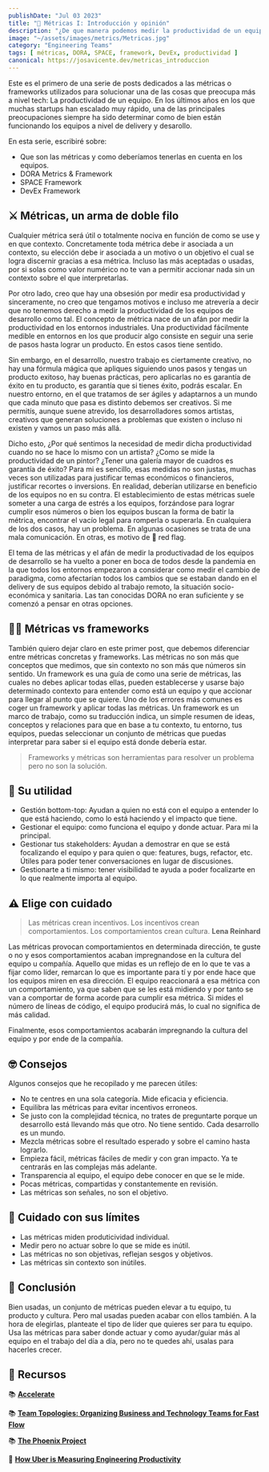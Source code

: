 ```yaml
---
publishDate: "Jul 03 2023"
title: "📐 Métricas I: Introducción y opinión"
description: "¿De que manera podemos medir la productividad de un equipo de desarrollo? Por otro lado, ¿deberíamos hacerlo y para que?."
image: "~/assets/images/metrics/Metricas.jpg"
category: "Engineering Teams"
tags: [ métricas, DORA, SPACE, framework, DevEx, productividad ]
canonical: https://josavicente.dev/metricas_introduccion
---
```


Este es el primero de una serie de posts dedicados a las métricas o frameworks utilizados para solucionar una de las cosas que preocupa más a nivel tech: La productividad de un equipo. En los últimos años
en los que muchas startups han escalado muy rápido, una de las principales preocupaciones siempre ha sido determinar como de bien están funcionando los equipos a nivel de delivery y desarollo.

En esta serie, escribiré sobre:

- Que son las métricas y como deberíamos tenerlas en cuenta en los equipos.
- DORA Metrics & Framework
- SPACE Framework
- DevEx Framework

## ⚔️ Métricas, un arma de doble filo

Cualquier métrica será útil o totalmente nociva en función de como se use y en que contexto. Concretamente toda métrica debe ir asociada a un contexto, su elección debe ir asociada a un motivo
o un objetivo el cual se logra discernir gracias a esa métrica. Incluso las más aceptadas o usadas, por si solas como valor numérico no te van a permitir accionar nada sin un contexto sobre el que interpretarlas.

Por otro lado, creo que hay una obsesión por medir esa productividad y sinceramente, no creo que tengamos motivos e incluso me atrevería a decir que no tenemos derecho a medir la productividad
de los equipos de desarrollo como tal. El concepto de métrica nace de un afán por medir la productividad en los entornos industriales. Una productividad fácilmente medible en entornos en los que
producir algo consiste en seguir una serie de pasos hasta lograr un producto. En estos casos tiene sentido.

Sin embargo, en el desarrollo, nuestro trabajo es ciertamente creativo, no hay una fórmula mágica que apliques siguiendo unos pasos y tengas un producto exitoso, hay buenas prácticas, pero aplicarlas no es garantía
de éxito en tu producto, es garantía que si tienes éxito, podrás escalar. En nuestro entorno, en el que tratamos de ser ágiles y adaptarnos a un mundo que cada minuto que pasa 
es distinto debemos ser creativos. Si me permitís, aunque suene atrevido, los desarrolladores somos artistas, creativos que generan
soluciones a problemas que existen o incluso ni existen y vamos un paso más allá. 

Dicho esto, ¿Por qué sentimos la necesidad de medir dicha productividad cuando no se hace lo mismo con un artista? ¿Como se mide la productividad de un pintor? ¿Tener una galería mayor de cuadros es garantía de éxito? 
Para mi es sencillo, esas medidas no son justas, muchas veces son utilizadas para justificar temas económicos o financieros, justificar recortes o inversions. En realidad, deberían utilizarse 
en beneficio de los equipos no en su contra. El establecimiento de estas métricas suele someter a una carga de estrés a los equipos, forzándose para lograr cumplir esos números o bien los equipos buscan la forma de batir la métrica, 
encontrar el vacío legal para romperla o superarla. En cualquiera de los dos casos, hay un problema. En algunas ocasiones se trata de una mala comunicación. En otras, es motivo de 🚩 red flag.

El tema de las métricas y el afán de medir la productivadad de los equipos de desarrollo se ha vuelto a poner en boca de todos desde la pandemia en la que todos los entornos empezaron a considerar
como medir el cambio de paradigma, como afectarían todos los cambios que se estaban dando en el delivery de sus equipos debido al trabajo remoto, la situación socio-económica y sanitaria.
Las tan conocidas DORA no eran suficiente y se comenzó a pensar en otras opciones.

## 👨‍🔬 Métricas vs frameworks

También quiero dejar claro en este primer post, que debemos diferenciar entre métricas concretas y frameworks. Las métricas no son más que conceptos que medimos, que sin contexto no son más que números sin sentido.
Un framework es una guía de como una serie de métricas, las cuales no debes aplicar todas ellas, pueden establecerse y usarse bajo determinado contexto para entender como está un equipo y que accionar para llegar al punto que se quiere.
Uno de los errores más comunes es coger un framework y aplicar todas las métricas. Un framework es un marco de trabajo, como su traducción indica, un simple resumen de ideas, conceptos y relaciones para
que en base a tu contexto, tu entorno, tus equipos, puedas seleccionar un conjunto de métricas que puedas interpretar para saber si el equipo está donde debería estar.

> Frameworks y métricas son herramientas para resolver un problema pero no son la solución.

## 🧰 Su utilidad

- Gestión bottom-top: Ayudan a quien no está con el equipo a entender lo que está haciendo, como lo está haciendo y el impacto que tiene.
- Gestionar el equipo: como funciona el equipo y donde actuar. Para mi la principal.
- Gestionar tus stakeholders: Ayudan a demostrar en que se está focalizando el equipo y para quien o que: features, bugs, refactor, etc. Útiles para poder tener conversaciones en lugar de discusiones.
- Gestionarte a ti mismo: tener visibilidad te ayuda a poder focalizarte en lo que realmente importa al equipo.

## ⚠️ Elige con cuidado

> Las métricas crean incentivos. Los incentivos crean comportamientos. Los comportamientos crean cultura. **Lena Reinhard**

Las métricas provocan comportamientos en determinada dirección, te guste o no y esos comportamientos acaban impregnandose en la cultura del equipo u compañía. Aquello que midas es
un reflejo de en lo que te vas a fijar como líder, remarcan lo que es importante para tí y por ende hace que los equipos miren en esa dirección. El equipo reaccionará a esa métrica con un
comportamiento, ya que saben que se les está midiendo y por tanto se van a comportar de forma acorde para cumplir esa métrica. Si mides el número de líneas de código, el equipo producirá más, lo cual no
significa de más calidad.

Finalmente, esos comportamientos acabarán impregnando la cultura del equipo y por ende de la compañía.

## 🤓 Consejos

Algunos consejos que he recopilado y me parecen útiles:

- No te centres en una sola categoría. Mide eficacia y eficiencia.
- Equilibra las métricas para evitar incentivos erroneos.
- Se justo con la complejidad técnica, no trates de preguntarte porque un desarrollo está llevando más que otro. No tiene sentido. Cada desarrollo es un mundo.
- Mezcla métricas sobre el resultado esperado y sobre el camino hasta lograrlo.
- Empieza fácil, métricas fáciles de medir y con gran impacto. Ya te centrarás en las complejas más adelante.
- Transparencia al equipo, el equipo debe conocer en que se le mide.
- Pocas métricas, compartidas y constantemente en revisión.
- Las métricas son señales, no son el objetivo.

## 🛑 Cuidado con sus límites

- Las métricas miden produticividad individual.
- Medir pero no actuar sobre lo que se mide es inútil.
- Las métricas no son objetivas, reflejan sesgos y objetivos.
- Las métricas sin contexto son inútiles.

## 🧠 Conclusión

Bien usadas, un conjunto de métricas pueden elevar a tu equipo, tu producto y cultura. Pero mal usadas pueden acabar con ellos también. A la hora de elegirlas, planteate el tipo de
líder que quieres ser para tu equipo. Usa las métricas para saber donde actuar y como ayudar/guiar más al equipo en el trabajo del día a día, pero no te quedes ahí, usalas para hacerles crecer.


## 📖 Recursos
📚 **[Accelerate](https://amzn.to/3CPacnR)**

📚 **[Team Topologies: Organizing Business and Technology Teams for Fast Flow](https://amzn.to/3NQI4qK)**

📚 **[The Phoenix Project](https://amzn.to/3CNtIBh)**

📑 **[How Uber is Measuring Engineering Productivity](https://newsletter.pragmaticengineer.com/p/uber-eng-productivity)**